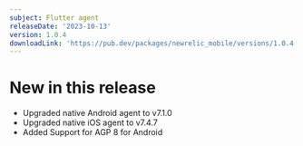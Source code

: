 ```yaml
---
subject: Flutter agent
releaseDate: '2023-10-13'
version: 1.0.4
downloadLink: 'https://pub.dev/packages/newrelic_mobile/versions/1.0.4'
---
```


# New in this release

* Upgraded native Android agent to v7.1.0
* Upgraded native iOS agent to v7.4.7
* Added Support for AGP 8 for Android
